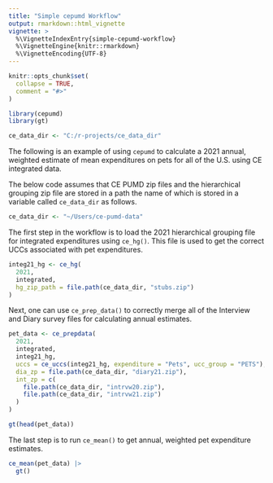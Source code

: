 ```yaml
---
title: "Simple cepumd Workflow"
output: rmarkdown::html_vignette
vignette: >
  %\VignetteIndexEntry{simple-cepumd-workflow}
  %\VignetteEngine{knitr::rmarkdown}
  %\VignetteEncoding{UTF-8}
---
```


```r
knitr::opts_chunk$set(
  collapse = TRUE,
  comment = "#>"
)
```

```r
library(cepumd)
library(gt)
```

```r
ce_data_dir <- "C:/r-projects/ce_data_dir"
```

The following is an example of using `cepumd` to calculate a 2021 annual, weighted estimate of mean expenditures on pets for all of the U.S. using CE integrated data. 

The below code assumes that CE PUMD zip files and the hierarchical grouping zip file are stored in a path the name of which is stored in a variable called `ce_data_dir` as follows.
```r
ce_data_dir <- "~/Users/ce-pumd-data"
```

The first step in the workflow is to load the 2021 hierarchical grouping file for integrated expenditures using `ce_hg()`. This file is used to get the correct UCCs associated with pet expenditures.
```r
integ21_hg <- ce_hg(
  2021,
  integrated,
  hg_zip_path = file.path(ce_data_dir, "stubs.zip")
)
```

Next, one can use `ce_prep_data()` to correctly merge all of the Interview and Diary survey files for calculating annual estimates.
```r
pet_data <- ce_prepdata(
  2021,
  integrated,
  integ21_hg,
  uccs = ce_uccs(integ21_hg, expenditure = "Pets", ucc_group = "PETS"),
  dia_zp = file.path(ce_data_dir, "diary21.zip"),
  int_zp = c(
    file.path(ce_data_dir, "intrvw20.zip"),
    file.path(ce_data_dir, "intrvw21.zip")
  )
)

gt(head(pet_data))
```

The last step is to run `ce_mean()` to get annual, weighted pet expenditure estimates.
```r
ce_mean(pet_data) |>
  gt()
```

